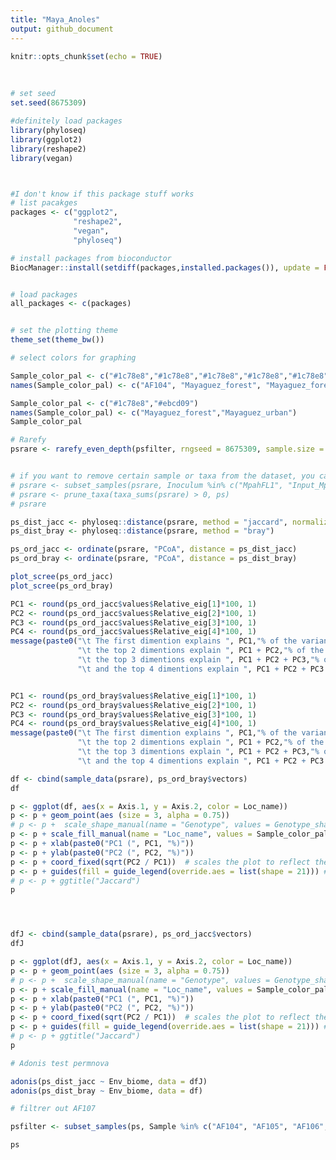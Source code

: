 ```yaml
---
title: "Maya_Anoles"
output: github_document
---
```


```r
knitr::opts_chunk$set(echo = TRUE)
```

<br>

``` r
# set seed
set.seed(8675309)

#definitely load packages
library(phyloseq)
library(ggplot2)
library(reshape2)
library(vegan)



#I don't know if this package stuff works
# list pacakges
packages <- c("ggplot2", 
              "reshape2", 
              "vegan",
              "phyloseq")

# install packages from bioconductor
BiocManager::install(setdiff(packages,installed.packages()), update = FALSE)


# load packages
all_packages <- c(packages)


# set the plotting theme 
theme_set(theme_bw())

```





``` r
# select colors for graphing

Sample_color_pal <- c("#1c78e8","#1c78e8","#1c78e8","#1c78e8","#1c78e8","#1c78e8","#1c78e8","#1c78e8","#1c78e8","#ebcd09","#ebcd09","#ebcd09","#ebcd09","#ebcd09","#ebcd09","#ebcd09","#ebcd09","#ebcd09","#ebcd09")
names(Sample_color_pal) <- c("AF104", "Mayaguez_forest", "Mayaguez_forest", "Mayaguez_forest", "Mayaguez_forest", "Mayaguez_forest", "Mayaguez_forest", "Mayaguez_forest", "Mayaguez_forest", "Mayaguez_urban", "Mayaguez_urban", "Mayaguez_urban", "Mayaguez_urban", "Mayaguez_urban", "Mayaguez_urban", "Mayaguez_urban", "Mayaguez_urban", "Mayaguez_urban", "Mayaguez_urban")

Sample_color_pal <- c("#1c78e8","#ebcd09")
names(Sample_color_pal) <- c("Mayaguez_forest","Mayaguez_urban")
Sample_color_pal
```


``` r


# Rarefy
psrare <- rarefy_even_depth(psfilter, rngseed = 8675309, sample.size = 10000, verbose = FALSE)


# if you want to remove certain sample or taxa from the dataset, you can do it here
# psrare <- subset_samples(psrare, Inoculum %in% c("MpahFL1", "Input_Mpah", "Input_FL1"))
# psrare <- prune_taxa(taxa_sums(psrare) > 0, ps)
# psrare

ps_dist_jacc <- phyloseq::distance(psrare, method = "jaccard", normalized = TRUE, binary = TRUE)
ps_dist_bray <- phyloseq::distance(psrare, method = "bray")

ps_ord_jacc <- ordinate(psrare, "PCoA", distance = ps_dist_jacc)
ps_ord_bray <- ordinate(psrare, "PCoA", distance = ps_dist_bray)

plot_scree(ps_ord_jacc)
plot_scree(ps_ord_bray)

```

``` r

PC1 <- round(ps_ord_jacc$values$Relative_eig[1]*100, 1)
PC2 <- round(ps_ord_jacc$values$Relative_eig[2]*100, 1)
PC3 <- round(ps_ord_jacc$values$Relative_eig[3]*100, 1)
PC4 <- round(ps_ord_jacc$values$Relative_eig[4]*100, 1)
message(paste0("\t The first dimention explains ", PC1,"% of the variance, \n",
               "\t the top 2 dimentions explain ", PC1 + PC2,"% of the variance, \n",
               "\t the top 3 dimentions explain ", PC1 + PC2 + PC3,"% of the variance, \n",
               "\t and the top 4 dimentions explain ", PC1 + PC2 + PC3 + PC4,"% of the variance."))


PC1 <- round(ps_ord_bray$values$Relative_eig[1]*100, 1)
PC2 <- round(ps_ord_bray$values$Relative_eig[2]*100, 1)
PC3 <- round(ps_ord_bray$values$Relative_eig[3]*100, 1)
PC4 <- round(ps_ord_bray$values$Relative_eig[4]*100, 1)
message(paste0("\t The first dimention explains ", PC1,"% of the variance, \n",
               "\t the top 2 dimentions explain ", PC1 + PC2,"% of the variance, \n",
               "\t the top 3 dimentions explain ", PC1 + PC2 + PC3,"% of the variance, \n",
               "\t and the top 4 dimentions explain ", PC1 + PC2 + PC3 + PC4,"% of the variance."))


```

``` r

df <- cbind(sample_data(psrare), ps_ord_bray$vectors)
df

p <- ggplot(df, aes(x = Axis.1, y = Axis.2, color = Loc_name))
p <- p + geom_point(aes (size = 3, alpha = 0.75))
# p <- p +  scale_shape_manual(name = "Genotype", values = Genotype_shape_pal)
p <- p + scale_fill_manual(name = "Loc_name", values = Sample_color_pal)
p <- p + xlab(paste0("PC1 (", PC1, "%)"))
p <- p + ylab(paste0("PC2 (", PC2, "%)"))
p <- p + coord_fixed(sqrt(PC2 / PC1))  # scales the plot to reflect the relative contributions of the PCs 
p <- p + guides(fill = guide_legend(override.aes = list(shape = 21))) # make legend shapes all circles
# p <- p + ggtitle("Jaccard")
p




dfJ <- cbind(sample_data(psrare), ps_ord_jacc$vectors)
dfJ

p <- ggplot(dfJ, aes(x = Axis.1, y = Axis.2, color = Loc_name))
p <- p + geom_point(aes (size = 3, alpha = 0.75))
# p <- p +  scale_shape_manual(name = "Genotype", values = Genotype_shape_pal)
p <- p + scale_fill_manual(name = "Loc_name", values = Sample_color_pal)
p <- p + xlab(paste0("PC1 (", PC1, "%)"))
p <- p + ylab(paste0("PC2 (", PC2, "%)"))
p <- p + coord_fixed(sqrt(PC2 / PC1))  # scales the plot to reflect the relative contributions of the PCs 
p <- p + guides(fill = guide_legend(override.aes = list(shape = 21))) # make legend shapes all circles
# p <- p + ggtitle("Jaccard")
p
```



``` r



# Adonis test permnova

adonis(ps_dist_jacc ~ Env_biome, data = dfJ)
adonis(ps_dist_bray ~ Env_biome, data = df)
```

``` r
# filtrer out AF107

psfilter <- subset_samples(ps, Sample %in% c("AF104", "AF105", "AF106", "AF108", "AF109", "AF110", "AF111", "AF112", "AF113", "AF114", "AF115", "AF116", "AF117", "AF118", "AF119", "AF120", "AF121", "AF122"))

ps

```









